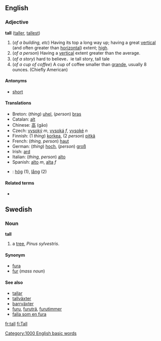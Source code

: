 ==English==
=== Adjective ===
'''tall''' ([[taller]], [[tallest]])

#(''of a building, etc'') Having its top a long way up; having a great [[vertical]] (and often greater than [[horizontal]]) extent; [[high]].
#(''of a person'') Having a [[vertical]] extent greater than the average.
# (''of a story'') hard to believe．ie tall story, tall tale  
# (''of a cup of coffee'') A cup of coffee smaller than [[grande]], usually 8 ounces.  (Chiefly American)
==== Antonyms ====
*[[short]]

==== Translations ====
*Breton: (''thing'') [[uhel]], (''person'') [[bras]]
*Catalan: [[alt]]
*Chinese: [[高]] (gāo)
*Czech: [[vysoký]] ''m'', [[vysoká]] ''f'', [[vysoké]] ''n''
*Finnish: (1 ''thing'') [[korkea]], (2 ''person'') [[pitkä]]
*French: (''thing, person'') [[haut]]
*German: (''thing'') [[hoch]], (''person'') [[groß]]
*Irish: [[ard]]
*Italian: (''thing, person'') [[alto]]
*Spanish: [[alto]] ''m'', [[alta]] ''f''
*{{sv}}: [[hög]] (1), [[lång]] (2)

==== Related terms ====
*

==Swedish==
===Noun===
'''tall'''

#a [[tree]], ''Pinus sylvestris''. 

====Synonym====
*[[fura]]
*[[fur]] (''mass noun'')

====See also====
*[[tallar]]
*[[tallväxter]]
*[[barrväxter]]
*[[furu]], [[furuträ]], [[furutimmer]]
*[[falla som en fura]]

[[fr:tall]]
[[fi:Tall]]
[[Category:1000 English basic words]]